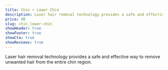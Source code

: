 ```yaml
---
title: Chin + Lower Chin
description: Laser hair removal technology provides a safe and effective way to remove unwanted hair from the entire chin region.
price: 90
slug: chin_lower-chin
showHeader: true
showFooter: true
showCta: true
showReviews: true
---
```


Laser hair removal technology provides a safe and effective way to remove unwanted hair from the entire chin region.
